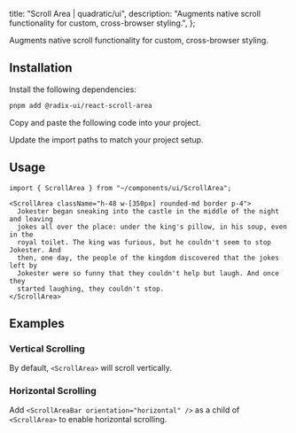 
  title: "Scroll Area | quadratic/ui",
  description: "Augments native scroll functionality for custom, cross-browser styling.",
};

<Title>Scroll Area</Title>
<Description>Augments native scroll functionality for custom, cross-browser styling.</Description>
<ComponentPreview id="scrollArea" />

## Installation
<Steps>

<StepTitle>Install the following dependencies:</StepTitle>
<StepContent>
```bash
pnpm add @radix-ui/react-scroll-area
```
</StepContent>

<StepTitle>Copy and paste the following code into your project.</StepTitle>
<StepContent>
<FileSource id="scrollArea" />
</StepContent>

<StepTitle>Update the import paths to match your project setup.</StepTitle>

</Steps>

## Usage
```tsx
import { ScrollArea } from "~/components/ui/ScrollArea";
```
```tsx
<ScrollArea className="h-48 w-[350px] rounded-md border p-4">
  Jokester began sneaking into the castle in the middle of the night and leaving
  jokes all over the place: under the king's pillow, in his soup, even in the
  royal toilet. The king was furious, but he couldn't seem to stop Jokester. And
  then, one day, the people of the kingdom discovered that the jokes left by
  Jokester were so funny that they couldn't help but laugh. And once they
  started laughing, they couldn't stop.
</ScrollArea>
```

## Examples

### Vertical Scrolling
By default, `<ScrollArea>` will scroll vertically.
<ComponentPreview id="scrollArea" />

### Horizontal Scrolling
Add `<ScrollAreaBar orientation="horizontal" />` as a child of `<ScrollArea>` to enable horizontal scrolling.
<ComponentPreview id="scrollAreaHorizontal" />

<Footer previousLabel="Resizable" previousHref="/docs/components/primitives/resizable" nextLabel="Select" nextHref="/docs/components/primitives/select" />